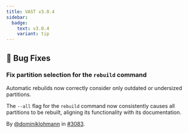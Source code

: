 ```yaml
---
title: VAST v3.0.4
sidebar:
  badge:
    text: v3.0.4
    variant: tip
---
```


## 🐛 Bug Fixes

### Fix partition selection for the `rebuild` command

Automatic rebuilds now correctly consider only outdated or undersized
partitions.

The `--all` flag for the `rebuild` command now consistently causes all
partitions to be rebuilt, aligning its functionality with its documentation.

By [@dominiklohmann](https://github.com/dominiklohmann) in [#3083](https://github.com/tenzir/tenzir/pull/3083).
